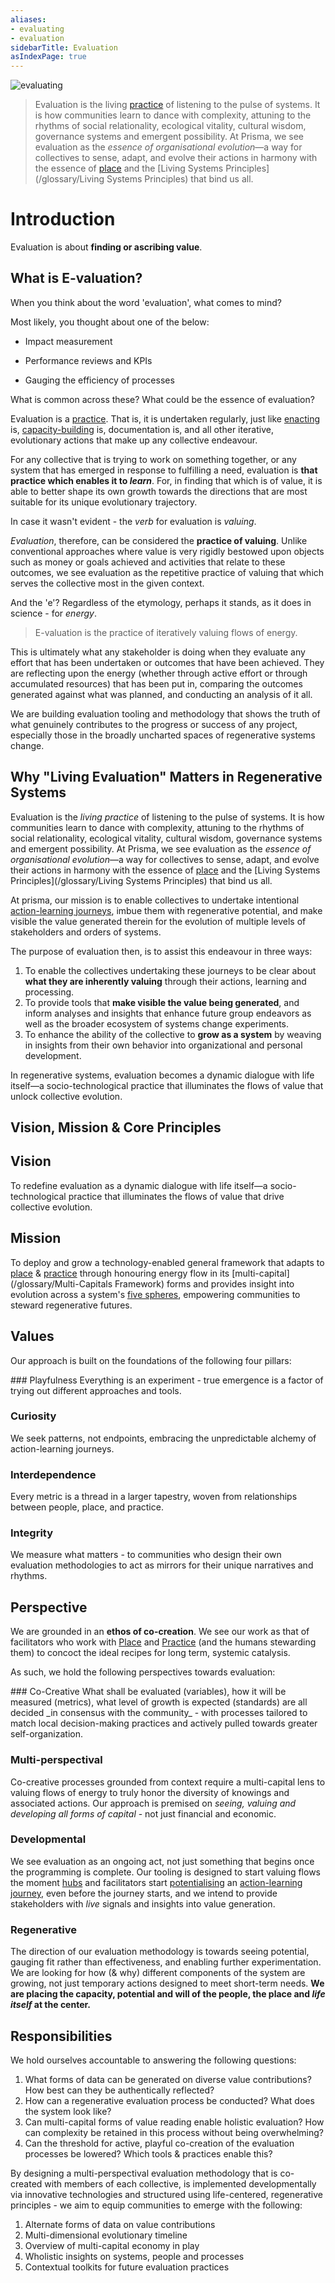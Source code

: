 ```yaml
---
aliases:
- evaluating
- evaluation
sidebarTitle: Evaluation
asIndexPage: true
---
```



![evaluating](/evaluating.png)

> Evaluation is the living [practice](/glossary/Practice.md) of listening to the pulse of systems. It is how communities learn to dance with complexity, attuning to the rhythms of social relationality, ecological vitality, cultural wisdom, governance systems and emergent possibility. At Prisma, we see evaluation as the *essence of organisational evolution*—a way for collectives to sense, adapt, and evolve their actions in harmony with the essence of [place](/glossary/Place.md) and the [Living Systems Principles](/glossary/Living Systems Principles) that bind us all. 

# Introduction

Evaluation is about **finding or ascribing value**.

## What is E-valuation?

When you think about the word 'evaluation', what comes to mind?

Most likely, you thought about one of the below:

- Impact measurement
    
- Performance reviews and KPIs
    
- Gauging the efficiency of processes
    

What is common across these? What could be the essence of evaluation?

Evaluation is a [practice](/glossary/Practice.md). That is, it is undertaken regularly, just like [enacting](processes/enactment/index.md) is, [capacity-building](/glossary/Capacity-Building) is, documentation is, and all other iterative, evolutionary actions that make up any collective endeavour.

For any collective that is trying to work on something together, or any system that has emerged in response to fulfilling a need, evaluation is **that practice which enables it to _learn_**. For, in finding that which is of value, it is able to better shape its own growth towards the directions that are most suitable for its unique evolutionary trajectory.

In case it wasn't evident - the _verb_ for evaluation is _valuing_.

_Evaluation_, therefore, can be considered the **practice of valuing**. Unlike conventional approaches where value is very rigidly bestowed upon objects such as money or goals achieved and activities that relate to these outcomes, we see evaluation as the repetitive practice of valuing that which serves the collective most in the given context.

And the 'e'? Regardless of the etymology, perhaps it stands, as it does in science - for _energy_.

> E-valuation is the practice of iteratively valuing flows of energy.

This is ultimately what any stakeholder is doing when they evaluate any effort that has been undertaken or outcomes that have been achieved. They are reflecting upon the energy (whether through active effort or through accumulated resources) that has been put in, comparing the outcomes generated against what was planned, and conducting an analysis of it all.

We are building evaluation tooling and methodology that shows the truth of what genuinely contributes to the progress or success of any project, especially those in the broadly uncharted spaces of regenerative systems change.

## Why "Living Evaluation" Matters in Regenerative Systems

Evaluation is the _living practice_ of listening to the pulse of systems. It is how communities learn to dance with complexity, attuning to the rhythms of social relationality, ecological vitality, cultural wisdom, governance systems and emergent possibility. At Prisma, we see evaluation as the _essence of organisational evolution_—a way for collectives to sense, adapt, and evolve their actions in harmony with the essence of [place](/glossary/Place.md) and the [Living Systems Principles](/glossary/Living Systems Principles) that bind us all.

At prisma, our mission is to enable collectives to undertake intentional [action-learning journeys](patterns/action-learning%20journeys.md), imbue them with regenerative potential, and make visible the value generated therein for the evolution of multiple levels of stakeholders and orders of systems.

The purpose of evaluation then, is to assist this endeavour in three ways:

1. To enable the collectives undertaking these journeys to be clear about **what they are inherently valuing** through their actions, learning and processing.
2. To provide tools that **make visible the value being generated**, and inform analyses and insights that enhance future group endeavors as well as the broader ecosystem of systems change experiments.
3. To enhance the ability of the collective to **grow as a system** by weaving in insights from their own behavior into organizational and personal development.

In regenerative systems, evaluation becomes a dynamic dialogue with life itself—a socio-technological practice that illuminates the flows of value that unlock collective evolution.

## Vision, Mission & Core Principles

## Vision

To redefine evaluation as a dynamic dialogue with life itself—a socio-technological practice that illuminates the flows of value that drive collective evolution.

## Mission

To deploy and grow a technology-enabled general framework that adapts to [place](/glossary/Place.md) & [practice](/glossary/Practice.md) through honouring energy flow in its [multi-capital](/glossary/Multi-Capitals Framework) forms and provides insight into evolution across a system's [five spheres](/patterns/spheres), empowering communities to steward regenerative futures.

## Values

Our approach is built on the foundations of the following four pillars:

<Steps>
### Playfulness
Everything is an experiment - true emergence is a factor of trying out different approaches and tools.

### Curiosity
We seek patterns, not endpoints, embracing the unpredictable alchemy of action-learning journeys.

### Interdependence
Every metric is a thread in a larger tapestry, woven from relationships between people, place, and practice.

### Integrity
We measure what matters - to communities who design their own evaluation methodologies to act as mirrors for their unique narratives and rhythms.
</Steps>

## Perspective

We are grounded in an **ethos of co-creation**. We see our work as that of facilitators who work with [Place](/glossary/Place.md) and [Practice](/glossary/Practice.md) (and the humans stewarding them) to concoct the ideal recipes for long term, systemic catalysis.

As such, we hold the following perspectives towards evaluation:

<Steps>
### Co-Creative
What shall be evaluated (variables), how it will be measured (metrics), what level of growth is expected (standards) are all decided _in consensus with the community_ - with processes tailored to match local decision-making practices and actively pulled towards greater self-organization.

### Multi-perspectival
Co-creative processes grounded from context require a multi-capital lens to valuing flows of energy to truly honor the diversity of knowings and associated actions. Our approach is premised on _seeing, valuing and developing all forms of capital_ - not just financial and economic.

### Developmental
We see evaluation as an ongoing act, not just something that begins once the programming is complete. Our tooling is designed to start valuing flows the moment [hubs](collaborators/communities%20of%20place/hubs.md) and facilitators start [potentialising](processes/ground-potentialising.md) an [action-learning journey](patterns/action-learning%20journeys.md), even before the journey starts, and we intend to provide stakeholders with _live_ signals and insights into value generation.

### Regenerative
The direction of our evaluation methodology is towards seeing potential, gauging fit rather than effectiveness, and enabling further experimentation. We are looking for how (& why) different components of the system are growing, not just temporary actions designed to meet short-term needs. **We are placing the capacity, potential and will of the people, the place and _life itself_ at the center.**

</Steps>

## Responsibilities

We hold ourselves accountable to answering the following questions:

1. What forms of data can be generated on diverse value contributions? How best can they be authentically reflected?
2. How can a regenerative evaluation process be conducted? What does the system look like?
3. Can multi-capital forms of value reading enable holistic evaluation? How can complexity be retained in this process without being overwhelming?
4. Can the threshold for active, playful co-creation of the evaluation processes be lowered? Which tools & practices enable this?

By designing a multi-perspectival evaluation methodology that is co-created with members of each collective, is implemented developmentally via innovative technologies and structured using life-centered, regenerative principles - we aim to equip communities to emerge with the following:

1. Alternate forms of data on value contributions
2. Multi-dimensional evolutionary timeline
3. Overview of multi-capital economy in play
4. Wholistic insights on systems, people and processes
5. Contextual toolkits for future evaluation practices